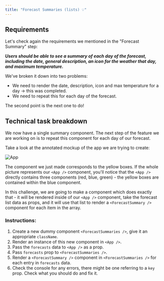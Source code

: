 ```yaml
---
title: "Forecast Summaries (lists) 💡"
---
```


## Requirements

Let's check again the requirements we mentioned in the "Forecast Summary" step:

**_Users should be able to see a summary of each day of the forecast, including the date, general description, an icon for the weather that day, and maximum temperature._**

We've broken it down into two problems:

* We need to render the date, description, icon and max temperature for a day -> this was completed.
* We need to repeat this for each day of the forecast.

The second point is the next one to do!

## Technical task breakdown

We now have a single summary component. The next step of the feature we are working on is to repeat this component for each day of our forecast.

Take a look at the annotated mockup of the app we are trying to create:

![App](https://firebasestorage.googleapis.com/v0/b/avocado-on-toast.appspot.com/o/course%2Fweather%2Fannotated-app.png?alt=media&token=d18c146e-a56f-4251-9380-1213298d5342)

The component we just made corresponds to the yellow boxes. If the whole picture represents our `<App />` component, you'll notice that the `<App />` directly contains three components (red, blue, green) - the yellow boxes are contained within the blue component.

In this challenge, we are going to make a component which does exactly that - it will be rendered inside of our `<App />` component, take the forecast list data as props, and it will use that list to render a `<ForecastSummary />` component for each item in the array.

### Instructions:
1. Create a new dummy component `<ForecastSummaries />`, give it an appropriate `className`.
2. Render an instance of this new component in `<App />`.
3. Pass the `forecasts` data to `<App />` as a prop.
4. Pass `forecasts` prop to `<ForecastSummaries />`.
5. Render a `<ForecastSummary />` component in `<ForecastSummaries />` for each entry in `forecasts` data.
6. Check the console for any errors, there might be one referring to a `key` prop. Check what you should do and fix it.